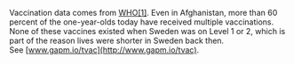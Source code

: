 
Vaccination data comes from [WHO[1]](http://gapm.io/xwhoim). Even in Afghanistan, more than 60 percent of the one-year-olds today have received multiple vaccinations. None of these vaccines existed when Sweden was on Level 1 or 2, which is part of the reason lives were shorter in Sweden back then. See [www.gapm.io/tvac](http://www.gapm.io/tvac).